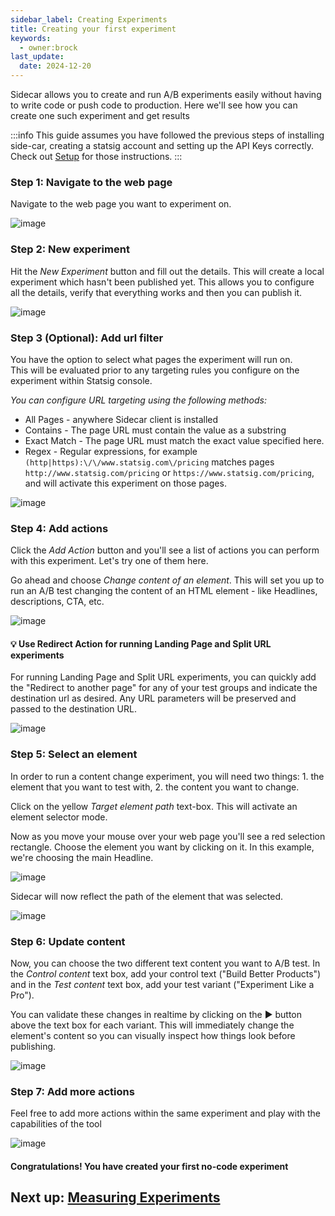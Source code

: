 ```yaml
---
sidebar_label: Creating Experiments
title: Creating your first experiment
keywords:
  - owner:brock
last_update:
  date: 2024-12-20
---
```


Sidecar allows you to create and run A/B experiments easily without having to write code or push code to production.  Here we'll see how you can create one such experiment and get results 

:::info
This guide assumes you have followed the previous steps of installing side-car, creating a statsig account and setting up the API Keys correctly.  Check out [Setup](./setup) for those instructions.
:::

### Step 1: Navigate to the web page

Navigate to the web page you want to experiment on.

![image](/img/sidecarfull.png)

### Step 2: New experiment

Hit the *New Experiment* button and fill out the details.  This will create a local experiment which hasn't been published yet. This allows you to configure all the details, verify that everything works and then you can publish it.

![image](https://github.com/statsig-io/.github/assets/74588208/d8cfc8bb-43e9-4a64-8ca8-002c579e7fff)

### Step 3 (Optional): Add url filter

You have the option to select what pages the experiment will run on. <br />This will be evaluated prior to any targeting rules you configure on the experiment within Statsig console.

_You can configure URL targeting using the following methods:_
* All Pages - anywhere Sidecar client is installed
* Contains - The page URL must contain the value as a substring
* Exact Match - The page URL must match the exact value specified here. 
* Regex - Regular expressions, for example `(http|https):\/\/www.statsig.com\/pricing` matches pages `http://www.statsig.com/pricing` or `https://www.statsig.com/pricing`, and will activate this experiment on those pages.

![image](/img/sidecarurls.png)


### Step 4: Add actions

Click the *Add Action* button and you'll see a list of actions you can perform with this experiment. Let's try one of them here.

Go ahead and choose *Change content of an element*.  This will set you up to run an A/B test changing the content of an HTML element - like Headlines, descriptions, CTA, etc.

![image](/img/sidecaraddaction.png)

#### 💡 Use Redirect Action for running Landing Page and Split URL experiments

For running Landing Page and Split URL experiments, you can quickly add the "Redirect to another page" for any of your test groups and indicate the destination url as desired. Any URL parameters will be preserved and passed to the destination URL. 

![image](/img/sidecarredirect.png)

### Step 5: Select an element

In order to run a content change experiment, you will need two things: 1. the element that you want to test with, 2. the content you want to change.

Click on the yellow *Target element path* text-box.  This will activate an element selector mode. 

Now as you move your mouse over your web page you'll see a red selection rectangle.  Choose the element you want by clicking on it.  In this example, we're choosing the main Headline.

![image](/img/sidecarselect.png)

Sidecar will now reflect the path of the element that was selected.

![image](/img/sidecarpath.png)


### Step 6: Update content

Now, you can choose the two different text content you want to A/B test.  In the *Control content* text box, add your control text ("Build Better Products") and in the *Test content* text box, add your test variant ("Experiment Like a Pro").

You can validate these changes in realtime by clicking on the &#x25B6; button above the text box for each variant.  This will immediately change the element's content so you can visually inspect how things look before publishing.

![image](/img/sidecarupdatelt.png)

### Step 7: Add more actions

Feel free to add more actions within the same experiment and play with the capabilities of the tool

![image](/img/sidecar2ndaction.png)

#### Congratulations!  You have created your first no-code experiment

## Next up: [Measuring Experiments](./measuring-experiments)

